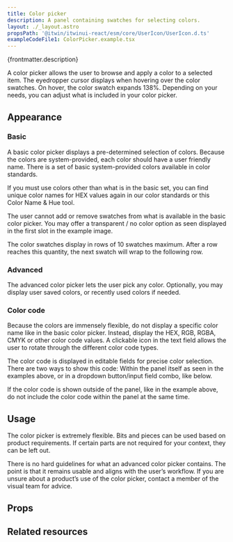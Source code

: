 ```yaml
---
title: Color picker
description: A panel containing swatches for selecting colors.
layout: ./_layout.astro
propsPath: '@itwin/itwinui-react/esm/core/UserIcon/UserIcon.d.ts'
exampleCodeFile1: ColorPicker.example.tsx
---
```



<p>{frontmatter.description}</p>

<LiveExample src={frontmatter.exampleCodeFile1} />

A color picker allows the user to browse and apply a color to a selected item. The eyedropper cursor displays when hovering over the color swatches. On hover, the color swatch expands 138%. Depending on your needs, you can adjust what is included in your color picker.

## Appearance

### Basic

A basic color picker displays a pre-determined selection of colors. Because the colors are system-provided, each color should have a user friendly name. There is a set of basic system-provided colors available in color standards.

If you must use colors other than what is in the basic set, you can find unique color names for HEX values again in our color standards or this Color Name & Hue tool.

The user cannot add or remove swatches from what is available in the basic color picker. You may offer a transparent / no color option as seen displayed in the first slot in the example image.

The color swatches display in rows of 10 swatches maximum. After a row reaches this quantity, the next swatch will wrap to the following row.

### Advanced

The advanced color picker lets the user pick any color. Optionally, you may display user saved colors, or recently used colors if needed.

### Color code

Because the colors are immensely flexible, do not display a specific color name like in the basic color picker. Instead, display the HEX, RGB, RGBA, CMYK or other color code values. A clickable icon in the text field allows the user to rotate through the different color code types.

The color code is displayed in editable fields for precise color selection. There are two ways to show this code: Within the panel itself as seen in the examples above, or in a dropdown button/input field combo, like below.

If the color code is shown outside of the panel, like in the example above, do not include the color code within the panel at the same time.

## Usage

The color picker is extremely flexible. Bits and pieces can be used based on product requirements. If certain parts are not required for your context, they can be left out.

There is no hard guidelines for what an advanced color picker contains. The point is that it remains usable and aligns with the user’s workflow. If you are unsure about a product’s use of the color picker, contact a member of the visual team for advice.

## Props

<PropsTable path={frontmatter.propsPath} />

## Related resources
